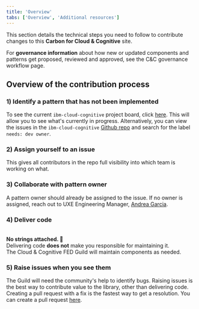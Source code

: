 ```yaml
---
title: 'Overview'
tabs: ['Overview', 'Additional resources']
---
```


<PageDescription>

This section details the technical steps you need to follow to contribute changes to this <strong>Carbon for Cloud & Cognitive</strong> site. 

</PageDescription>

<InlineNotification kind="info">

For <strong>governance information</strong> about how new or updated components and patterns get proposed, 
reviewed and approved, see the <Link to="/overview/governance-workflow">C&C governance workflow</Link> page.

</InlineNotification>


## Overview of the contribution process

### 1) Identify a pattern that has not been implemented
To see the current `ibm-cloud-cognitive` project board, click [here](https://github.com/carbon-design-system/ibm-cloud-cognitive/projects/2). This will allow you to see what's currently in progress.
Alternatively, you can view the issues in the `ibm-cloud-cognitive` [Github repo](https://github.com/carbon-design-system/ibm-cloud-cognitive/issues) and search for the label `needs: dev owner`.

### 2) Assign yourself to an issue
This gives all contributors in the repo full visibility into which team is working on what.

### 3) Collaborate with pattern owner
A pattern owner should already be assigned to the issue. If no owner is assigned, reach out to UXE Engineering Manager, [Andrea Garcia](https://w3.ibm.com/bluepages/profile.html?uid=4G0746897).

### 4) Deliver code
<br />
<strong>No strings attached. 🎉</strong><br />
Delivering code <b>does not</b> make you responsible for maintaining it.<br />
The Cloud & Cognitive FED Guild will maintain components as needed.

### 5) Raise issues when you see them
The Guild will need the community's help to identify bugs. Raising issues is the best way to contribute value to the library, other than delivering code.
Creating a pull request with a fix is the fastest way to get a resolution. You can create a pull request [here](https://github.com/carbon-design-system/ibm-cloud-cognitive/pulls).
